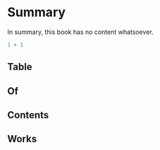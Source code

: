 # Summary

In summary, this book has no content whatsoever.

```r
1 + 1
```

## Table 

## Of

## Contents

## Works
